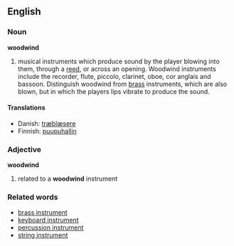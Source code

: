 ==English==
===Noun===
'''woodwind'''
# musical instruments which produce sound by the player blowing into them, through a [[reed]], or across an opening. Woodwind instruments include the recorder, flute, piccolo, clarinet, oboe, cor anglais and bassoon. Distinguish woodwind from [[brass]] instruments, which are also blown, but in which the players lips vibrate to produce the sound.

====Translations====
*Danish: [[træblæsere]]
*Finnish: [[puupuhallin]]

===Adjective===
'''woodwind'''
# related to a '''woodwind''' instrument

===Related words===
*[[brass instrument]]
*[[keyboard instrument]]
*[[percussion instrument]]
*[[string instrument]]